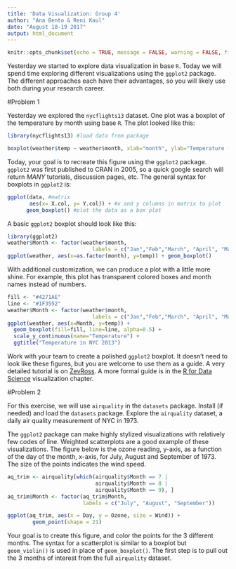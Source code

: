 ```yaml
---
title: 'Data Visualization: Group 4'
author: "Ana Bento & Reni Kaul"
date: "August 18-19 2017"
output: html_document
---
```



```r
knitr::opts_chunk$set(echo = TRUE, message = FALSE, warning = FALSE, fig.align = "center")
```



Yesterday we started to explore data visualization in base `R`. Today we will spend time exploring different visualizations using the `ggplot2` package. The different approaches each have their advantages, so you will likely use both during your research career. 



#Problem 1

  Yesterday we explored the `nycflights13` dataset. One plot was a boxplot of the temperature by month using base `R`. The plot looked like this:
  
```r
library(nycflights13) #load data from package

boxplot(weather$temp ~ weather$month, xlab="month", ylab="Temperature (F)" ) #instead of assigning x and y values, you can use the syntax y ~ x
```


Today, your goal is to recreate this figure using the `ggplot2` package.  `ggplot2` was first published to CRAN in 2005, so a quick google search will return *MANY* tutorials, discussion pages, etc.  The general syntax for boxplots in `ggplot2` is:

```r
ggplot(data, #matrix
       aes(x= X.col, y= Y.col)) + #x and y columns in matrix to plot
      geom_boxplot() #plot the data as a box plot
```


A basic `ggplot2` boxplot should look like this:

```r
library(ggplot2)
weather$Month <- factor(weather$month,
                           labels = c("Jan","Feb","March", "April", "May", "Jun", "Jul", "Aug", "Sep", "Oct", "Nov", "Dec"))
ggplot(weather, aes(x=as.factor(month), y=temp)) + geom_boxplot()

```

With additional customization, we can produce a plot with a little more shine. For example, this plot has transparent colored boxes and month names instead of numbers. 

```r
fill <- "#4271AE"
line <- "#1F3552"
weather$Month <- factor(weather$month,
                           labels = c("Jan","Feb","March", "April", "May", "Jun", "Jul", "Aug", "Sep", "Oct", "Nov", "Dec"))
ggplot(weather, aes(x=Month, y=temp)) + 
  geom_boxplot(fill=fill, line=line, alpha=0.5) +
  scale_y_continuous(name="Temperature") +
  ggtitle("Temperature in NYC 2013")

```

Work with your team to create a polished `ggplot2` boxplot. It doesn't need to look like these figures, but you are welcome to use them as a guide. A very detailed tutorial is on [ZevRoss](http://zevross.com/blog/2014/08/04/beautiful-plotting-in-r-a-ggplot2-cheatsheet-3/). A more formal guide is in the [R for Data Science](http://r4ds.had.co.nz/data-visualisation.html) visualization chapter. 


#Problem 2

For this exercise, we will use `airquality` in the `datasets` package. Install (if needed) and load the `datasets` package. Explore the `airquality` dataset, a daily air quality measurement of NYC in 1973.

The `ggplot2` package can make highly stylized visualizations with relatively few codes of line. Weighted scatterplots are a good example of these visualizations. The figure below is the ozone reading, y-axis, as a function of the day of the month, x-axis, for July, August and September of 1973. The size of the points indicates the wind speed. 

```r
aq_trim <- airquality[which(airquality$Month == 7 |
                            airquality$Month == 8 |
                            airquality$Month == 9), ]
aq_trim$Month <- factor(aq_trim$Month,
                        labels = c("July", "August", "September"))

ggplot(aq_trim, aes(x = Day, y = Ozone, size = Wind)) +
        geom_point(shape = 21)

```
Your goal is to create this figure, and color the points for the 3 different months. The syntax for a scatterplot is similar to a boxplot but `geom_violin()` is used in place of `geom_boxplot()`. The first step is to pull out the 3 months of interest from the full `airquality` dataset. 
